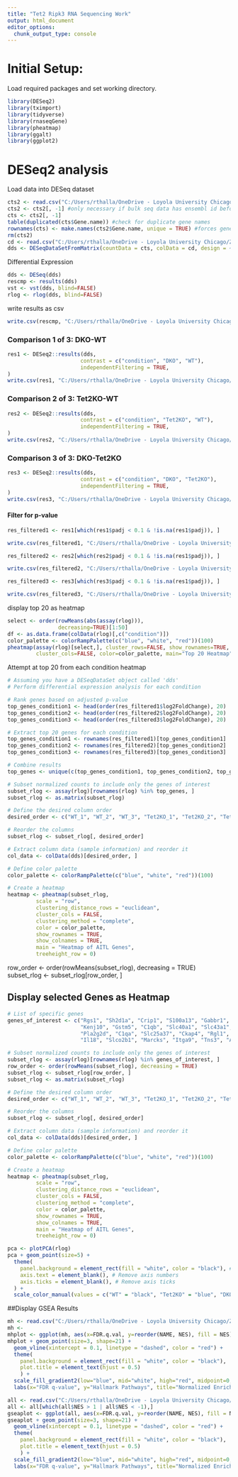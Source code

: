 ```yaml
---
title: "Tet2 Ripk3 RNA Sequencing Work"
output: html_document
editor_options: 
  chunk_output_type: console
---
```


# Initial Setup:

Load required packages and set working directory.

```r
library(DESeq2)
library(tximport)
library(tidyverse)
library(rnaseqGene)
library(pheatmap)
library(ggalt)
library(ggplot2)
```

# DESeq2 analysis
Load data into DESeq dataset

```r
cts2 <- read.csv("C:/Users/rthalla/OneDrive - Loyola University Chicago/Zhang Lab/Kanak Tet2 Ripk3/raw_counts modified corrected triplicates.csv") #file path to Counts csv document
cts2 <- cts2[, -1] #only necessary if bulk seq data has ensembl id before gene names
cts <- cts2[, -1]
table(duplicated(cts$Gene.name)) #check for duplicate gene names
rownames(cts) <- make.names(cts2$Gene.name, unique = TRUE) #forces gene names to become unique
rm(cts2)
cd <- read.csv("C:/Users/rthalla/OneDrive - Loyola University Chicago/Zhang Lab/Kanak Tet2 Ripk3/coldata.csv") #make coldata file with sample names in one column and then condition in second column
dds <- DESeqDataSetFromMatrix(countData = cts, colData = cd, design = ~ condition)
```

Differential Expression

```r
dds <- DESeq(dds)
rescmp <- results(dds) 
vst <- vst(dds, blind=FALSE)
rlog <- rlog(dds, blind=FALSE)
```

write results as csv

```r
write.csv(rescmp, "C:/Users/rthalla/OneDrive - Loyola University Chicago/Zhang Lab/Kanak Tet2 Ripk3/completeresults.csv")
```

### Comparison 1 of 3: DKO-WT

```r
res1 <- DESeq2::results(dds, 
                       contrast = c("condition", "DKO", "WT"),
                       independentFiltering = TRUE,
)
write.csv(res1, "C:/Users/rthalla/OneDrive - Loyola University Chicago/Zhang Lab/Kanak Tet2 Ripk3/dko_wt.csv")
```

### Comparison 2 of 3: Tet2KO-WT

```r
res2 <- DESeq2::results(dds, 
                       contrast = c("condition", "Tet2KO", "WT"),
                       independentFiltering = TRUE,
)
write.csv(res2, "C:/Users/rthalla/OneDrive - Loyola University Chicago/Zhang Lab/Kanak Tet2 Ripk3/tet2_wt.csv")
```

### Comparison 3 of 3: DKO-Tet2KO

```r
res3 <- DESeq2::results(dds, 
                       contrast = c("condition", "DKO", "Tet2KO"),
                       independentFiltering = TRUE,
)
write.csv(res3, "C:/Users/rthalla/OneDrive - Loyola University Chicago/Zhang Lab/Kanak Tet2 Ripk3/dko_tet2ko.csv")
```

#### Filter for p-value

```r
res_filtered1 <- res1[which(res1$padj < 0.1 & !is.na(res1$padj)), ]

write.csv(res_filtered1, "C:/Users/rthalla/OneDrive - Loyola University Chicago/Zhang Lab/Kanak Tet2 Ripk3/dko_wt_filter.csv")

res_filtered2 <- res2[which(res2$padj < 0.1 & !is.na(res1$padj)), ]

write.csv(res_filtered2, "C:/Users/rthalla/OneDrive - Loyola University Chicago/Zhang Lab/Kanak Tet2 Ripk3/tet2_wt_filter.csv")

res_filtered3 <- res3[which(res3$padj < 0.1 & !is.na(res1$padj)), ]

write.csv(res_filtered3, "C:/Users/rthalla/OneDrive - Loyola University Chicago/Zhang Lab/Kanak Tet2 Ripk3/dko_tet2ko_filter.csv")
```

display top 20 as heatmap

```r
select <- order(rowMeans(abs(assay(rlog))),
                decreasing=TRUE)[1:50]
df <- as.data.frame(colData(rlog)[,c("condition")])
color_palette <- colorRampPalette(c("blue", "white", "red"))(100)
pheatmap(assay(rlog)[select,], cluster_rows=FALSE, show_rownames=TRUE,
         cluster_cols=FALSE, color=color_palette, main="Top 20 Heatmap")
```

Attempt at top 20 from each condition heatmap
```r

# Assuming you have a DESeqDataSet object called 'dds'
# Perform differential expression analysis for each condition

# Rank genes based on adjusted p-value
top_genes_condition1 <- head(order(res_filtered1$log2FoldChange), 20)
top_genes_condition2 <- head(order(res_filtered2$log2FoldChange), 20)
top_genes_condition3 <- head(order(res_filtered3$log2FoldChange), 20)

# Extract top 20 genes for each condition
top_genes_condition1 <- rownames(res_filtered1)[top_genes_condition1]
top_genes_condition2 <- rownames(res_filtered2)[top_genes_condition2]
top_genes_condition3 <- rownames(res_filtered3)[top_genes_condition3]

# Combine results
top_genes <- unique(c(top_genes_condition1, top_genes_condition2, top_genes_condition3))

# Subset normalized counts to include only the genes of interest
subset_rlog <- assay(rlog)[rownames(rlog) %in% top_genes, ]
subset_rlog <- as.matrix(subset_rlog)

# Define the desired column order
desired_order <- c("WT_1", "WT_2", "WT_3", "Tet2KO_1", "Tet2KO_2", "Tet2KO_3", "DKO_1", "DKO_2", "DKO_3")

# Reorder the columns
subset_rlog <- subset_rlog[, desired_order]

# Extract column data (sample information) and reorder it
col_data <- colData(dds)[desired_order, ]

# Define color palette
color_palette <- colorRampPalette(c("blue", "white", "red"))(100)

# Create a heatmap
heatmap <- pheatmap(subset_rlog, 
         scale = "row", 
         clustering_distance_rows = "euclidean", 
         cluster_cols = FALSE, 
         clustering_method = "complete", 
         color = color_palette,
         show_rownames = TRUE, 
         show_colnames = TRUE,
         main = "Heatmap of AITL Genes",
         treeheight_row = 0)
```
row_order <- order(rowMeans(subset_rlog), decreasing = TRUE)
subset_rlog <- subset_rlog[row_order, ]

## Display selected Genes as Heatmap

```r
# List of specific genes
genes_of_interest <- c("Rgs1", "Sh2d1a", "Crip1", "S100a13", "Gabbr1", "Dtnb", "Rsad2", "Cxcl9", 
                       "Kenj10", "Gstm5", "C1qb", "Slc40a1", "Slc43a1", "C1qc", "Veam1", "Marchf1", 
                       "Pla2g2d", "C1qa", "Slc25a37", "Ckap4", "Rgl1", "Mafb", "Pou2af1", "Ighm", 
                       "Il18", "Slco2b1", "Marcks", "Itga9", "Tns3", "Abcc3", "Wdfy3", "Arhgap23")

# Subset normalized counts to include only the genes of interest
subset_rlog <- assay(rlog)[rownames(rlog) %in% genes_of_interest, ]
row_order <- order(rowMeans(subset_rlog), decreasing = TRUE)
subset_rlog <- subset_rlog[row_order, ]
subset_rlog <- as.matrix(subset_rlog)

# Define the desired column order
desired_order <- c("WT_1", "WT_2", "WT_3", "Tet2KO_1", "Tet2KO_2", "Tet2KO_3", "DKO_1", "DKO_2", "DKO_3")

# Reorder the columns
subset_rlog <- subset_rlog[, desired_order]

# Extract column data (sample information) and reorder it
col_data <- colData(dds)[desired_order, ]

# Define color palette
color_palette <- colorRampPalette(c("blue", "white", "red"))(100)

# Create a heatmap
heatmap <- pheatmap(subset_rlog, 
         scale = "row", 
         clustering_distance_rows = "euclidean", 
         cluster_cols = FALSE, 
         clustering_method = "complete", 
         color = color_palette,
         show_rownames = TRUE, 
         show_colnames = TRUE,
         main = "Heatmap of AITL Genes",
         treeheight_row = 0)
```


```r
pca <- plotPCA(rlog)
pca + geom_point(size=5) + 
  theme(
    panel.background = element_rect(fill = "white", color = "black"), # White background
    axis.text = element_blank(), # Remove axis numbers
    axis.ticks = element_blank(), # Remove axis ticks
  ) + 
  scale_color_manual(values = c("WT" = "black", "Tet2KO" = "blue", "DKO" = "red"))
```

##Display GSEA Results

```r
mh <- read.csv("C:/Users/rthalla/OneDrive - Loyola University Chicago/Zhang Lab/Kanak Tet2 Ripk3/dkoenriched_mh.csv")
mh <- 
mhplot <- ggplot(mh, aes(x=FDR.q.val, y=reorder(NAME, NES), fill = NES))
mhplot + geom_point(size=3, shape=21) + 
  geom_vline(xintercept = 0.1, linetype = "dashed", color = "red") + 
  theme(
    panel.background = element_rect(fill = "white", color = "black"), 
    plot.title = element_text(hjust = 0.5)
    ) + 
  scale_fill_gradient2(low="blue", mid="white", high="red", midpoint=0, limits=c(-2.5,2.5)) + 
  labs(x="FDR q-value", y="Hallmark Pathways", title="Normalized Enrichment Score")
```

```r
all <- read.csv("C:/Users/rthalla/OneDrive - Loyola University Chicago/Zhang Lab/Kanak Tet2 Ripk3/dkotet2all.csv")
all <- all[which(all$NES > 1 | all$NES < -1),]
gseaplot <- ggplot(all, aes(x=FDR.q.val, y=reorder(NAME, NES), fill = NES))
gseaplot + geom_point(size=3, shape=21) + 
  geom_vline(xintercept = 0.1, linetype = "dashed", color = "red") + 
  theme(
    panel.background = element_rect(fill = "white", color = "black"), 
    plot.title = element_text(hjust = 0.5)
    ) + 
  scale_fill_gradient2(low="blue", mid="white", high="red", midpoint=0, limits=c(-2.5,2.5)) + 
  labs(x="FDR q-value", y="Hallmark Pathways", title="Normalized Enrichment Score")
```

